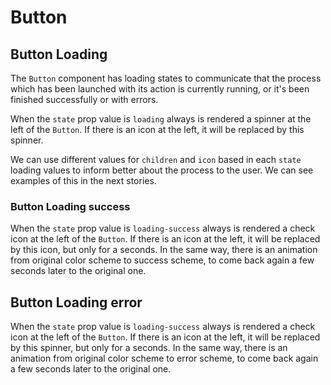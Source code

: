 
<Meta of={Stories} />

# Button

## Button Loading

The `Button` component has loading states to communicate that the process which
has been launched with its action is currently running, or it's been finished
successfully or with errors.

When the `state` prop value is `loading` always is rendered a spinner at the
left of the `Button`. If there is an icon at the left, it will be replaced by
this spinner.

We can use different values for `children` and `icon` based in each `state` loading
values to inform better about the process to the user. We can see examples of
this in the next stories.

<Canvas of={Stories.Loading} />

### Button Loading success

When the `state` prop value is `loading-success` always is rendered a check icon
at the left of the `Button`. If there is an icon at the left, it will be
replaced by this icon, but only for a seconds. In the same way, there is an
animation from original color scheme to success scheme, to come back again a few
seconds later to the original one.

<Canvas of={Stories.Success} />

## Button Loading error

When the `state` prop value is `loading-success` always is rendered a check icon
at the left of the `Button`. If there is an icon at the left, it will be
replaced by this spinner, but only for a seconds. In the same way, there is an
animation from original color scheme to error scheme, to come back again a few
seconds later to the original one.

<Canvas of={Stories.Error} />
